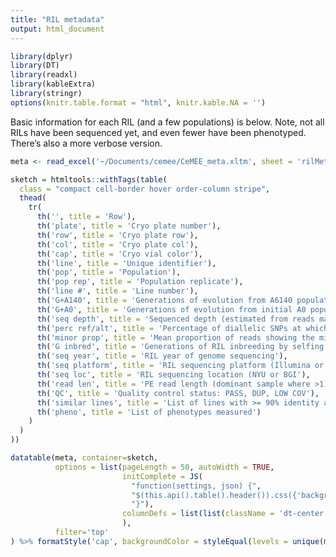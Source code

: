 ```yaml
---
title: "RIL metadata"
output: html_document
---
```


```r
library(dplyr)
library(DT)
library(readxl)
library(kableExtra)
library(stringr)
options(knitr.table.format = "html", knitr.kable.NA = '') 
```

Basic information for each RIL (and a few populations) is below. Note, not all RILs have been sequenced yet, and even fewer have been phenotyped. There's also a more verbose version. 

```r
meta <- read_excel('~/Documents/cemee/CeMEE_meta.xltm', sheet = 'rilMeta_verbose')

sketch = htmltools::withTags(table(
  class = "compact cell-border hover order-column stripe",
  thead(
    tr(
      th('', title = 'Row'),
      th('plate', title = 'Cryo plate number'),
      th('row', title = 'Cryo plate row'),
      th('col', title = 'Cryo plate col'),
      th('cap', title = 'Cryo vial color'),
      th('line', title = 'Unique identifier'),
      th('pop', title = 'Population'),
      th('pop rep', title = 'Population replicate'),
      th('line #', title = 'Line number'),
      th('G+A140', title = 'Generations of evolution from A6140 population'),
      th('G+A0', title = 'Generations of evolution from initial A0 population'),
      th('seq depth', title = 'Sequenced depth (estimated from reads mapped to the center of chromosome I with minimum MQ40)'),
      th('perc ref/alt', title = 'Percentage of diallelic SNPs at which both the reference and alternate allele are seen in the RIL sequencing data'),
      th('minor prop', title = 'Mean proportion of reads showing the minor allele at sites where at least three reads are present and both alleles are seen'),
      th('G inbred', title = 'Generations of RIL inbreeding by selfing'),
      th('seq year', title = 'RIL year of genome sequencing'),
      th('seq platform', title = 'RIL sequencing platform (Illumina or BGI)'),
      th('seq loc', title = 'RIL sequencing location (NYU or BGI'),
      th('read len', title = 'PE read length (dominant sample where >1)'),
      th('QC', title = 'Quality control status: PASS, DUP, LOW COV'),
      th('similar lines', title = 'List of lines with >= 90% identity at diallelic markers. Only one of this group is retained in CeMEE v2, based on the amount of phenotyping and then sequence data'),
      th('pheno', title = 'List of phenotypes measured')
    )
  )
))

datatable(meta, container=sketch,
          options = list(pageLength = 50, autoWidth = TRUE,
                         initComplete = JS(
                           "function(settings, json) {",
                           "$(this.api().table().header()).css({'background-color': '#000', 'color': '#fff'});",
                           "}"),
                         columnDefs = list(list(className = 'dt-center', targets=1:21))
                         ), 
          filter='top'
) %>% formatStyle('cap', backgroundColor = styleEqual(levels = unique(meta$cap), values = paste0('#', unique(meta$cap))))
```
